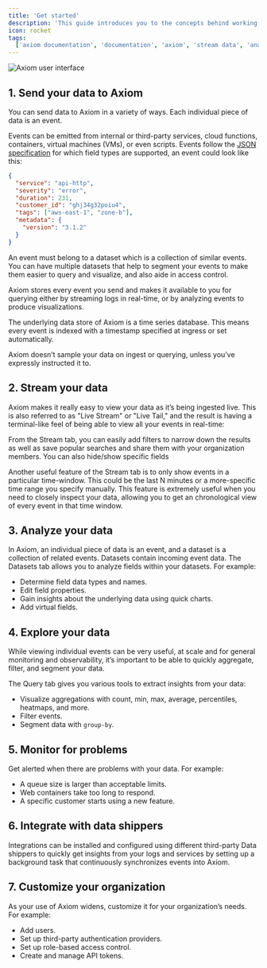 ```yaml
---
title: 'Get started'
description: 'This guide introduces you to the concepts behind working with Axiom and give a short introduction to each of the high-level features.'
icon: rocket
tags:
  ['axiom documentation', 'documentation', 'axiom', 'stream data', 'analyze data', 'explore data']
---
```


<Frame caption="Axiom user interface">
  <img src="/doc-assets/intro.png" alt="Axiom user interface" />
</Frame>

## 1. Send your data to Axiom

You can send data to Axiom in a variety of ways. Each individual piece of data is an event.

Events can be emitted from internal or third-party services, cloud functions, containers, virtual machines (VMs), or even scripts. Events follow the [JSON specification](https://www.json.org/json-en.html) for which field types are supported, an event could look like this:

```json
{
  "service": "api-http",
  "severity": "error",
  "duration": 231,
  "customer_id": "ghj34g32poiu4",
  "tags": ["aws-east-1", "zone-b"],
  "metadata": {
    "version": "3.1.2"
  }
}
```

An event must belong to a dataset which is a collection of similar events. You can have multiple datasets that help to segment your events to make them easier to query and visualize, and also aide in access control.

Axiom stores every event you send and makes it available to you for querying either by streaming logs in real-time, or by analyzing events to produce visualizations.

The underlying data store of Axiom is a time series database. This means every event is indexed with a timestamp specified at ingress or set automatically.

Axiom doesn’t sample your data on ingest or querying, unless you’ve expressly instructed it to.

<Card title="Send data to Axiom" icon="paper-plane" href="/send-data/ingest" horizontal></Card>

## 2. Stream your data

Axiom makes it really easy to view your data as it’s being ingested live. This is also referred to as "Live Stream" or "Live Tail," and the result is having a terminal-like feel of being able to view all your events in real-time:

From the Stream tab, you can easily add filters to narrow down the results as well as save popular searches and share them with your organization members. You can also hide/show specific fields

Another useful feature of the Stream tab is to only show events in a particular time-window. This could be the last N minutes or a more-specific time range you specify manually. This feature is extremely useful when you need to closely inspect your data, allowing you to get an chronological view of every event in that time window.

<Card title="Stream data" icon="screencast" href="/query-data/stream" horizontal></Card>

## 3. Analyze your data

In Axiom, an individual piece of data is an event, and a dataset is a collection of related events. Datasets contain incoming event data. The Datasets tab allows you to analyze fields within your datasets. For example:

- Determine field data types and names.
- Edit field properties.
- Gain insights about the underlying data using quick charts.
- Add virtual fields.

<Card title="Analyze data" icon="server" href="/query-data/datasets" horizontal></Card>

## 4. Explore your data

While viewing individual events can be very useful, at scale and for general monitoring and observability, it’s important to be able to quickly aggregate, filter, and segment your data.

The Query tab gives you various tools to extract insights from your data:
- Visualize aggregations with count, min, max, average, percentiles, heatmaps, and more.
- Filter events.
- Segment data with `group-by`.

<Card title="Explore data" icon="magnifying-glass" href="/query-data/explore" horizontal></Card>

## 5. Monitor for problems

Get alerted when there are problems with your data. For example:

- A queue size is larger than acceptable limits.
- Web containers take too long to respond.
- A specific customer starts using a new feature.

<Card title="Monitor data" icon="desktop" href="/monitor-data/monitors" horizontal></Card>

## 6. Integrate with data shippers

Integrations can be installed and configured using different third-party Data shippers to quickly get insights from your logs and services by setting up a background task that continuously synchronizes events into Axiom.

<Card title="Integrate with data shippers" icon="ship" href="/send-data/ingest#data-shippers" horizontal></Card>

## 7. Customize your organization

As your use of Axiom widens, customize it for your organization’s needs. For example:

- Add users.
- Set up third-party authentication providers.
- Set up role-based access control.
- Create and manage API tokens.

<Card title="Customize your organization" icon="gear" href="/reference/settings" horizontal></Card>
